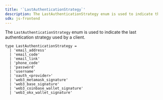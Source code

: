 ```yaml
---
title: '`LastAuthenticationStrategy`'
description: The LastAuthenticationStrategy enum is used to indicate the last authentication strategy used by a client.
sdk: js-frontend
---
```


The `LastAuthenticationStrategy` enum is used to indicate the last authentication strategy used by a client.

```tsx
type LastAuthenticationStrategy =
  | 'email_address'
  | 'email_code'
  | 'email_link'
  | 'phone_code'
  | 'password'
  | 'username'
  | 'oauth_<provider>'
  | 'web3_metamask_signature'
  | 'web3_base_signature'
  | 'web3_coinbase_wallet_signature'
  | 'web3_okx_wallet_signature'
```

[client-ref]: /docs/reference/javascript/client
